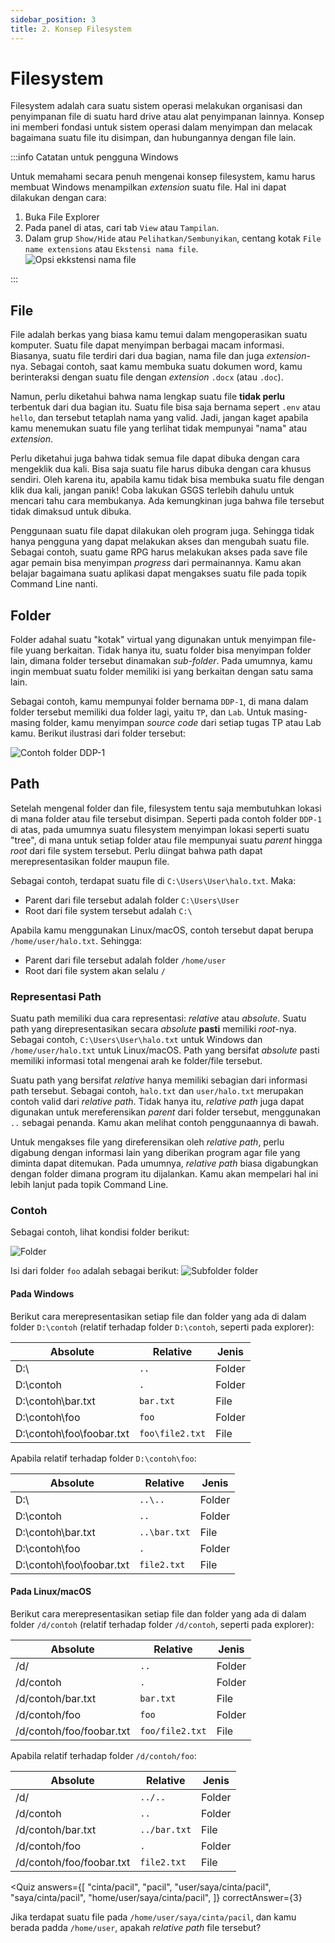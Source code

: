 ```yaml
---
sidebar_position: 3
title: 2. Konsep Filesystem
---
```




<ArticleInfo writer="rorre" writerUrl="https://github.com/rorre" semester={0} />

# Filesystem

Filesystem adalah cara suatu sistem operasi melakukan organisasi dan penyimpanan file di suatu hard drive atau alat penyimpanan lainnya. Konsep ini memberi fondasi untuk sistem operasi dalam menyimpan dan melacak bagaimana suatu file itu disimpan, dan hubungannya dengan file lain.

:::info Catatan untuk pengguna Windows

Untuk memahami secara penuh mengenai konsep filesystem, kamu harus membuat Windows menampilkan _extension_ suatu file. Hal ini dapat dilakukan dengan cara:

1. Buka File Explorer
2. Pada panel di atas, cari tab `View` atau `Tampilan`.
3. Dalam grup `Show/Hide` atau `Pelihatkan/Sembunyikan`, centang kotak `File name extensions` atau `Ekstensi nama file`.  
   ![Opsi ekkstensi nama file](https://d.rorre.xyz/O8tnS9OQA/eEZJOt0vAG.png)

:::

## File

File adalah berkas yang biasa kamu temui dalam mengoperasikan suatu komputer. Suatu file dapat menyimpan berbagai macam informasi. Biasanya, suatu file terdiri dari dua bagian, nama file dan juga _extension_-nya. Sebagai contoh, saat kamu membuka suatu dokumen word, kamu berinteraksi dengan suatu file dengan _extension_ `.docx` (atau `.doc`).

Namun, perlu diketahui bahwa nama lengkap suatu file **tidak perlu** terbentuk dari dua bagian itu. Suatu file bisa saja bernama sepert `.env` atau `hello`, dan tersebut tetaplah nama yang valid. Jadi, jangan kaget apabila kamu menemukan suatu file yang terlihat tidak mempunyai "nama" atau _extension_.

Perlu diketahui juga bahwa tidak semua file dapat dibuka dengan cara mengeklik dua kali. Bisa saja suatu file harus dibuka dengan cara khusus sendiri. Oleh karena itu, apabila kamu tidak bisa membuka suatu file dengan klik dua kali, jangan panik! Coba lakukan GSGS terlebih dahulu untuk mencari tahu cara membukanya. Ada kemungkinan juga bahwa file tersebut tidak dimaksud untuk dibuka.

Penggunaan suatu file dapat dilakukan oleh program juga. Sehingga tidak hanya pengguna yang dapat melakukan akses dan mengubah suatu file. Sebagai contoh, suatu game RPG harus melakukan akses pada save file agar pemain bisa menyimpan _progress_ dari permainannya. Kamu akan belajar bagaimana suatu aplikasi dapat mengakses suatu file pada topik Command Line nanti.

## Folder

Folder adahal suatu "kotak" virtual yang digunakan untuk menyimpan file-file yuang berkaitan. Tidak hanya itu, suatu folder bisa menyimpan folder lain, dimana folder tersebut dinamakan _sub-folder_. Pada umumnya, kamu ingin membuat suatu folder memiliki isi yang berkaitan dengan satu sama lain.

Sebagai contoh, kamu mempunyai folder bernama `DDP-1`, di mana dalam folder tersebut memiliki dua folder lagi, yaitu `TP`, dan `Lab`. Untuk masing-masing folder, kamu menyimpan _source code_ dari setiap tugas TP atau Lab kamu. Berikut ilustrasi dari folder tersebut:

![Contoh folder DDP-1](./assets/samplefolder.png)

## Path

Setelah mengenal folder dan file, filesystem tentu saja membutuhkan lokasi di mana folder atau file tersebut disimpan. Seperti pada contoh folder `DDP-1` di atas, pada umumnya suatu filesystem menyimpan lokasi seperti suatu "tree", di mana untuk setiap folder atau file mempunyai suatu _parent_ hingga _root_ dari file system tersebut. Perlu diingat bahwa path dapat merepresentasikan folder maupun file.

Sebagai contoh, terdapat suatu file di `C:\Users\User\halo.txt`. Maka:

- Parent dari file tersebut adalah folder `C:\Users\User`
- Root dari file system tersebut adalah `C:\`

Apabila kamu menggunakan Linux/macOS, contoh tersebut dapat berupa `/home/user/halo.txt`. Sehingga:

- Parent dari file tersebut adalah folder `/home/user`
- Root dari file system akan selalu `/`

### Representasi Path

Suatu path memiliki dua cara representasi: _relative_ atau _absolute_. Suatu path yang direpresentasikan secara _absolute_ **pasti** memiliki _root_-nya. Sebagai contoh, `C:\Users\User\halo.txt` untuk Windows dan `/home/user/halo.txt` untuk Linux/macOS. Path yang bersifat _absolute_ pasti memiliki informasi total mengenai arah ke folder/file tersebut.

Suatu path yang bersifat _relative_ hanya memiliki sebagian dari informasi path tersebut. Sebagai contoh, `halo.txt` dan `user/halo.txt` merupakan contoh valid dari _relative path_. Tidak hanya itu, _relative path_ juga dapat digunakan untuk mereferensikan _parent_ dari folder tersebut, menggunakan `..` sebagai penanda. Kamu akan melihat contoh penggunaannya di bawah.

Untuk mengakses file yang direferensikan oleh _relative path_, perlu digabung dengan informasi lain yang diberikan program agar file yang diminta dapat ditemukan. Pada umumnya, _relative path_ biasa digabungkan dengan folder dimana program itu dijalankan. Kamu akan mempelari hal ini lebih lanjut pada topik Command Line.

### Contoh

Sebagai contoh, lihat kondisi folder berikut:

![Folder](./assets/explorer.png)

Isi dari folder `foo` adalah sebagai berikut:
![Subfolder folder](./assets/explorer2.png)

#### Pada Windows

Berikut cara merepresentasikan setiap file dan folder yang ada di dalam folder `D:\contoh` (relatif terhadap folder `D:\contoh`, seperti pada explorer):

| Absolute                 | Relative        | Jenis  |
| ------------------------ | --------------- | ------ |
| D:\                      | `..`            | Folder |
| D:\contoh                | `.`             | Folder |
| D:\contoh\bar.txt        | `bar.txt`       | File   |
| D:\contoh\foo            | `foo`           | Folder |
| D:\contoh\foo\foobar.txt | `foo\file2.txt` | File   |

Apabila relatif terhadap folder `D:\contoh\foo`:

| Absolute                 | Relative     | Jenis  |
| ------------------------ | ------------ | ------ |
| D:\                      | `..\..`      | Folder |
| D:\contoh                | `..`         | Folder |
| D:\contoh\bar.txt        | `..\bar.txt` | File   |
| D:\contoh\foo            | `.`          | Folder |
| D:\contoh\foo\foobar.txt | `file2.txt`  | File   |

#### Pada Linux/macOS

Berikut cara merepresentasikan setiap file dan folder yang ada di dalam folder `/d/contoh` (relatif terhadap folder `/d/contoh`, seperti pada explorer):

| Absolute                 | Relative        | Jenis  |
| ------------------------ | --------------- | ------ |
| /d/                      | `..`            | Folder |
| /d/contoh                | `.`             | Folder |
| /d/contoh/bar.txt        | `bar.txt`       | File   |
| /d/contoh/foo            | `foo`           | Folder |
| /d/contoh/foo/foobar.txt | `foo/file2.txt` | File   |

Apabila relatif terhadap folder `/d/contoh/foo`:

| Absolute                 | Relative     | Jenis  |
| ------------------------ | ------------ | ------ |
| /d/                      | `../..`      | Folder |
| /d/contoh                | `..`         | Folder |
| /d/contoh/bar.txt        | `../bar.txt` | File   |
| /d/contoh/foo            | `.`          | Folder |
| /d/contoh/foo/foobar.txt | `file2.txt`  | File   |

<Quiz
  answers={[
    "cinta/pacil",
    "pacil",
    "user/saya/cinta/pacil",
    "saya/cinta/pacil",
    "home/user/saya/cinta/pacil",
  ]}
  correctAnswer={3}
>
  Jika terdapat suatu file pada <code>/home/user/saya/cinta/pacil</code>, dan
  kamu berada padda <code>/home/user</code>, apakah <i>relative path</i> file
  tersebut?
</Quiz>
